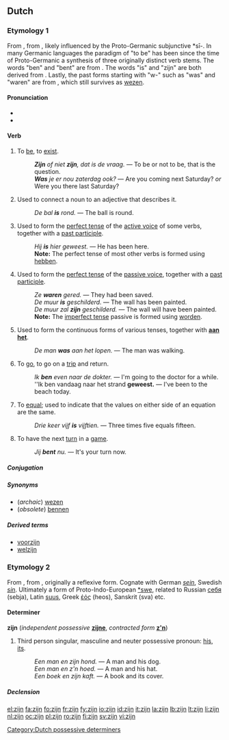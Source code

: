 ==Dutch==

===Etymology 1===
From {{proto|Germanic|wesanan|lang=nl}}, from {{proto|Indo-European|h₁es-|to be|lang=nl}}, likely influenced by the Proto-Germanic subjunctive *sī-. In many Germanic languages the paradigm of "to be" has been since the time of Proto-Germanic a synthesis of three originally distinct verb stems. The words "ben" and "bent" are from {{proto|Indo-European|bʰuh₂-|to become|title=|lang=nl}}. The words "is" and "zijn" are both derived from {{proto|Indo-European|h₁es-|to be|title=|lang=nl}}. Lastly, the past forms starting with "w-" such as "was" and "waren" are from {{proto|Indo-European|h₂wes-|to reside|title=|lang=nl}}, which still survives as [[wezen]].

====Pronunciation====
* {{audio|Nl-zijn.ogg|audio}}
* {{IPA|[zɛɪn]|lang=nl}}

====Verb====
{{nl-verb|irr}}

# {{intransitive}} To [[be]], to [[exist]].
#: '''''Zijn''' of niet '''zijn''', dat is de vraag.'' &mdash; To be or not to be, that is the question.
#: '''''Was''' je er nou zaterdag ook?'' &mdash; Are you coming next Saturday? ''or'' Were you there last Saturday? 
# {{context|lang=nl|transitive|copular}} Used to connect a noun to an adjective that describes it.
#: ''De bal '''is''' rond.'' &mdash; The ball is round.
# {{context|lang=nl|transitive|auxiliary}} Used to form the [[perfect tense]] of the [[active voice]] of some verbs, together with a [[past participle]].
#: ''Hij '''is''' hier geweest.'' &mdash; He has been here.
#: '''Note:''' The perfect tense of most other verbs is formed using [[hebben]].
# {{context|lang=nl|transitive|auxiliary}} Used to form the [[perfect tense]] of the [[passive voice]], together with a [[past participle]].
#: ''Ze '''waren''' gered.'' &mdash; They had been saved.
#: ''De muur '''is''' geschilderd.'' &mdash; The wall has been painted.
#: ''De muur zal '''zijn''' geschilderd.'' &mdash; The wall will have been painted.
#: '''Note:''' The [[imperfect tense]] passive is formed using [[worden]].
# {{context|lang=nl|transitive|auxiliary}} Used to form the continuous forms of various tenses, together with '''[[aan het]]'''.
#: ''De man '''was''' aan het lopen.'' &mdash; The man was walking.
# {{intransitive}} To [[go]], to go on a [[trip]] and return.
#: ''Ik '''ben''' even naar de dokter.'' &mdash; I'm going to the doctor for a while.
#: ''Ik ben vandaag naar het strand '''geweest.''' &mdash; I've been to the beach today.
# {{context|lang=nl|transitive|copular|mathematics}} To [[equal]]; used to indicate that the values on either side of an equation are the same.
#: ''Drie keer vijf '''is''' vijftien.'' &mdash; Three times five equals fifteen.
# {{intransitive}} To have the next [[turn]] in a [[game]].
#: ''Jij '''bent''' nu.'' &mdash; It's your turn now.

=====Conjugation=====
{{nl-conj-irr|ben|bent|is|was|geweest|aux=zijn|zij|ware|zijt|waart|13=wees|13a=ben}}

=====Synonyms=====
* (''archaic'') [[wezen]]
* (''obsolete'') [[bennen]]

=====Derived terms=====
* [[voorzijn]]
* [[welzijn]]

===Etymology 2===
From {{proto|Germanic|sīnaz|lang=nl}}, from {{proto|Indo-European|seino-|lang=nl}}, originally a reflexive form. Cognate with German ''[[sein]]'', Swedish ''[[sin]]''. Ultimately a form of Proto-Indo-European [[Appendix:Proto-Indo-European_*swé|*swe]], related to Russian [[себя]] (sebja), Latin [[suus]], Greek [[ἑός]] (heos), Sanskrit (sva) etc.

====Determiner====
'''zijn''' {{m}} {{n}} {{context|dependent possessive}} (''independent possessive'' '''[[zijne]]''', ''contracted form'' '''[[z'n]]''')

# Third person singular, masculine and neuter possessive pronoun: [[his]], [[its]].
#: '' Een man en zijn hond.'' &mdash; A man and his dog.
#: '' Een man en z'n hoed.'' &mdash; A man and his hat.
#: '' Een boek en zijn kaft.'' &mdash; A book and its cover.

=====Declension=====
{{nl-decl-personal pronouns}}

[[Category:Dutch possessive determiners]]

[[el:zijn]]
[[fa:zijn]]
[[fo:zijn]]
[[fr:zijn]]
[[fy:zijn]]
[[io:zijn]]
[[id:zijn]]
[[it:zijn]]
[[la:zijn]]
[[lb:zijn]]
[[lt:zijn]]
[[li:zijn]]
[[nl:zijn]]
[[oc:zijn]]
[[pl:zijn]]
[[ro:zijn]]
[[fi:zijn]]
[[sv:zijn]]
[[vi:zijn]]